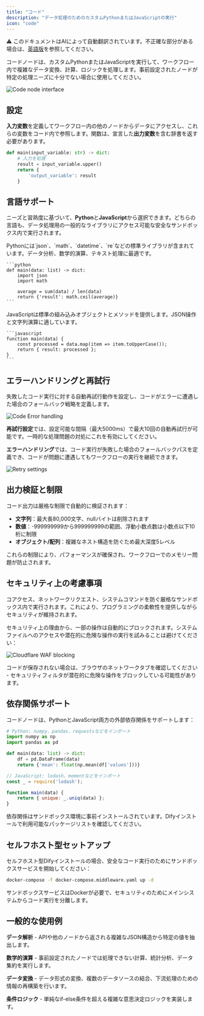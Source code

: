 ```yaml
---
title: "コード"
description: "データ処理のためのカスタムPythonまたはJavaScriptの実行"
icon: "code"
---
```


<Note> ⚠️ このドキュメントはAIによって自動翻訳されています。不正確な部分がある場合は、[英語版](/en/documentation/pages/nodes/code)を参照してください。</Note>


コードノードは、カスタムPythonまたはJavaScriptを実行して、ワークフロー内で複雑なデータ変換、計算、ロジックを処理します。事前設定されたノードが特定の処理ニーズに十分でない場合に使用してください。

<Frame caption="コードノード設定インターフェース">
  <img src="https://assets-docs.dify.ai/dify-enterprise-mintlify/en/guides/workflow/node/9969aa1bc1912aebe366f5d8f5dde296.png" alt="Code node interface" />
</Frame>

## 設定

**入力変数**を定義してワークフロー内の他のノードからデータにアクセスし、これらの変数をコード内で参照します。関数は、宣言した**出力変数**を含む辞書を返す必要があります。

```python
def main(input_variable: str) -> dict:
    # 入力を処理
    result = input_variable.upper()
    return {
        'output_variable': result
    }
```

## 言語サポート

ニーズと習熟度に基づいて、**Python**と**JavaScript**から選択できます。どちらの言語も、データ処理用の一般的なライブラリにアクセス可能な安全なサンドボックス内で実行されます。

<Tabs>
  <Tab title="Python">
    Pythonには`json`、`math`、`datetime`、`re`などの標準ライブラリが含まれています。データ分析、数学的演算、テキスト処理に最適です。
    
    ```python
    def main(data: list) -> dict:
        import json
        import math
        
        average = sum(data) / len(data)
        return {'result': math.ceil(average)}
    ```
  </Tab>
  
  <Tab title="JavaScript">
    JavaScriptは標準の組み込みオブジェクトとメソッドを提供します。JSON操作と文字列演算に適しています。
    
    ```javascript
    function main(data) {
        const processed = data.map(item => item.toUpperCase());
        return { result: processed };
    }
    ```
  </Tab>
</Tabs>

## エラーハンドリングと再試行

失敗したコード実行に対する自動再試行動作を設定し、コードがエラーに遭遇した場合のフォールバック戦略を定義します。

<Frame caption="エラーハンドリング設定オプション">
  <img src="https://assets-docs.dify.ai/2024/12/58f392734ce44b22cd8c160faf28cd14.png" alt="Code Error handling" />
</Frame>

**再試行設定**では、設定可能な間隔（最大5000ms）で最大10回の自動再試行が可能です。一時的な処理問題の対処にこれを有効にしてください。

**エラーハンドリング**では、コード実行が失敗した場合のフォールバックパスを定義でき、コードが問題に遭遇してもワークフローの実行を継続できます。

<Frame caption="再試行設定インターフェース">
  <img src="https://assets-docs.dify.ai/2024/12/9fdd5525a91dc925b79b89272893becf.png" alt="Retry settings" />
</Frame>

## 出力検証と制限

コード出力は厳格な制限で自動的に検証されます：
- **文字列**：最大長80,000文字、nullバイトは削除されます
- **数値**：-999999999から999999999の範囲、浮動小数点数は小数点以下10桁に制限
- **オブジェクト/配列**：複雑なネスト構造を防ぐため最大深度5レベル

これらの制限により、パフォーマンスが確保され、ワークフローでのメモリー問題が防止されます。

## セキュリティ上の考慮事項

コアクセス、ネットワークリクエスト、システムコマンドを防ぐ厳格なサンドボックス内で実行されます。これにより、プログラミングの柔軟性を提供しながらセキュリティが維持されます。

セキュリティ上の理由から、一部の操作は自動的にブロックされます。システムファイルへのアクセスや潜在的に危険な操作の実行を試みることは避けてください：

<Frame caption="Cloudflare WAFによるセキュリティフィルタリング">
  <img src="https://assets-docs.dify.ai/2024/12/ad4dc065c4c567c150ab7fa7bfd123a3.png" alt="Cloudflare WAF blocking" />
</Frame>

コードが保存されない場合は、ブラウザのネットワークタブを確認してください - セキュリティフィルタが潜在的に危険な操作をブロックしている可能性があります。

## 依存関係サポート

コードノードは、PythonとJavaScript両方の外部依存関係をサポートします：

```python
# Python: numpy、pandas、requestsなどをインポート
import numpy as np
import pandas as pd

def main(data: list) -> dict:
    df = pd.DataFrame(data)
    return {'mean': float(np.mean(df['values']))}
```

```javascript
// JavaScript: lodash、momentなどをインポート
const _ = require('lodash');

function main(data) {
    return { unique: _.uniq(data) };
}
```

依存関係はサンドボックス環境に事前インストールされています。Difyインストールで利用可能なパッケージリストを確認してください。

## セルフホスト型セットアップ

セルフホスト型Difyインストールの場合、安全なコード実行のためにサンドボックスサービスを開始してください：

```bash
docker-compose -f docker-compose.middleware.yaml up -d
```

サンドボックスサービスはDockerが必要で、セキュリティのためにメインシステムからコード実行を分離します。

## 一般的な使用例

**データ解析** - APIや他のノードから返される複雑なJSON構造から特定の値を抽出します。

**数学的演算** - 事前設定されたノードでは処理できない計算、統計分析、データ集約を実行します。

**データ変換** - データ形式の変換、複数のデータソースの結合、下流処理のための情報の再構築を行います。

**条件ロジック** - 単純なif-else条件を超える複雑な意思決定ロジックを実装します。
